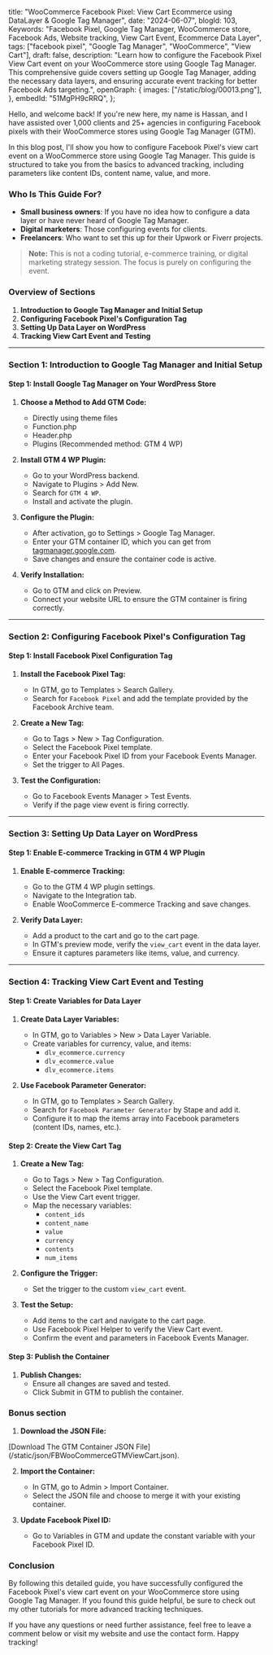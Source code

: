   title: "WooCommerce Facebook Pixel: View Cart Ecommerce using DataLayer & Google Tag Manager",
  date: "2024-06-07",
  blogId: 103,
  Keywords:
    "Facebook Pixel, Google Tag Manager, WooCommerce store, Facebook Ads, Website tracking, View Cart Event, Ecommerce Data Layer",
  tags: ["facebook pixel", "Google Tag Manager", "WooCommerce", "View Cart"],
  draft: false,
  description:
    "Learn how to configure the Facebook Pixel View Cart event on your WooCommerce store using Google Tag Manager. This comprehensive guide covers setting up Google Tag Manager, adding the necessary data layers, and ensuring accurate event tracking for better Facebook Ads targeting.",
  openGraph: {
    images: ["/static/blog/00013.png"],
  },
  embedId: "51MgPH9cRRQ",
};

Hello, and welcome back! If you're new here, my name is Hassan, and I have assisted over 1,000 clients and 25+ agencies in configuring Facebook pixels with their WooCommerce stores using Google Tag Manager (GTM).

In this blog post, I'll show you how to configure Facebook Pixel's view cart event on a WooCommerce store using Google Tag Manager. This guide is structured to take you from the basics to advanced tracking, including parameters like content IDs, content name, value, and more.

### Who Is This Guide For?

- **Small business owners**: If you have no idea how to configure a data layer or have never heard of Google Tag Manager.
- **Digital marketers**: Those configuring events for clients.
- **Freelancers**: Who want to set this up for their Upwork or Fiverr projects.

> **Note:** This is not a coding tutorial, e-commerce training, or digital marketing strategy session. The focus is purely on configuring the event.

### Overview of Sections

1. **Introduction to Google Tag Manager and Initial Setup**
2. **Configuring Facebook Pixel's Configuration Tag**
3. **Setting Up Data Layer on WordPress**
4. **Tracking View Cart Event and Testing**

---

### Section 1: Introduction to Google Tag Manager and Initial Setup

#### Step 1: Install Google Tag Manager on Your WordPress Store

1. **Choose a Method to Add GTM Code:**

   - Directly using theme files
   - Function.php
   - Header.php
   - Plugins (Recommended method: GTM 4 WP)

2. **Install GTM 4 WP Plugin:**

   - Go to your WordPress backend.
   - Navigate to Plugins > Add New.
   - Search for `GTM 4 WP`.
   - Install and activate the plugin.

3. **Configure the Plugin:**

   - After activation, go to Settings > Google Tag Manager.
   - Enter your GTM container ID, which you can get from [tagmanager.google.com](https://tagmanager.google.com).
   - Save changes and ensure the container code is active.

4. **Verify Installation:**
   - Go to GTM and click on Preview.
   - Connect your website URL to ensure the GTM container is firing correctly.

---

### Section 2: Configuring Facebook Pixel's Configuration Tag

#### Step 1: Install Facebook Pixel Configuration Tag

1. **Install the Facebook Pixel Tag:**

   - In GTM, go to Templates > Search Gallery.
   - Search for `Facebook Pixel` and add the template provided by the Facebook Archive team.

2. **Create a New Tag:**

   - Go to Tags > New > Tag Configuration.
   - Select the Facebook Pixel template.
   - Enter your Facebook Pixel ID from your Facebook Events Manager.
   - Set the trigger to All Pages.

3. **Test the Configuration:**
   - Go to Facebook Events Manager > Test Events.
   - Verify if the page view event is firing correctly.

---

### Section 3: Setting Up Data Layer on WordPress

#### Step 1: Enable E-commerce Tracking in GTM 4 WP Plugin

1. **Enable E-commerce Tracking:**

   - Go to the GTM 4 WP plugin settings.
   - Navigate to the Integration tab.
   - Enable WooCommerce E-commerce Tracking and save changes.

2. **Verify Data Layer:**
   - Add a product to the cart and go to the cart page.
   - In GTM's preview mode, verify the `view_cart` event in the data layer.
   - Ensure it captures parameters like items, value, and currency.

---

### Section 4: Tracking View Cart Event and Testing

#### Step 1: Create Variables for Data Layer

1. **Create Data Layer Variables:**

   - In GTM, go to Variables > New > Data Layer Variable.
   - Create variables for currency, value, and items:
     - `dlv_ecommerce.currency`
     - `dlv_ecommerce.value`
     - `dlv_ecommerce.items`

2. **Use Facebook Parameter Generator:**
   - In GTM, go to Templates > Search Gallery.
   - Search for `Facebook Parameter Generator` by Stape and add it.
   - Configure it to map the items array into Facebook parameters (content IDs, names, etc.).

#### Step 2: Create the View Cart Tag

1. **Create a New Tag:**

   - Go to Tags > New > Tag Configuration.
   - Select the Facebook Pixel template.
   - Use the View Cart event trigger.
   - Map the necessary variables:
     - `content_ids`
     - `content_name`
     - `value`
     - `currency`
     - `contents`
     - `num_items`

2. **Configure the Trigger:**

   - Set the trigger to the custom `view_cart` event.

3. **Test the Setup:**
   - Add items to the cart and navigate to the cart page.
   - Use Facebook Pixel Helper to verify the View Cart event.
   - Confirm the event and parameters in Facebook Events Manager.

#### Step 3: Publish the Container

1. **Publish Changes:**
   - Ensure all changes are saved and tested.
   - Click Submit in GTM to publish the container.

### Bonus section

1. **Download the JSON File:**

<AuthenticatedLayout>
  [Download The GTM Container JSON File](/static/json/FBWooCommerceGTMViewCart.json).
</AuthenticatedLayout>

2. **Import the Container:**

   - In GTM, go to Admin > Import Container.
   - Select the JSON file and choose to merge it with your existing container.

3. **Update Facebook Pixel ID:**
   - Go to Variables in GTM and update the constant variable with your Facebook Pixel ID.

### Conclusion

By following this detailed guide, you have successfully configured the Facebook Pixel's view cart event on your WooCommerce store using Google Tag Manager. If you found this guide helpful, be sure to check out my other tutorials for more advanced tracking techniques.

If you have any questions or need further assistance, feel free to leave a comment below or visit my website and use the contact form. Happy tracking!
